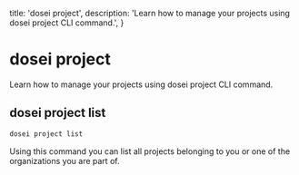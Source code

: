   title: 'dosei project',
  description:
    'Learn how to manage your projects using dosei project CLI command.',
}


# dosei project
Learn how to manage your projects using dosei project CLI command.

## dosei project list
```bash
dosei project list
```
Using this command you can list all projects belonging to you or one of the organizations you are part of.
